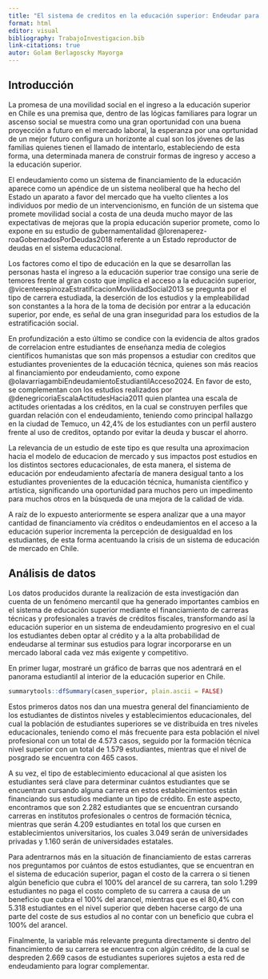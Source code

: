 ```yaml
---
title: "El sistema de creditos en la educación superior: Endeudar para educar"
format: html
editor: visual
bibliography: TrabajoInvestigacion.bib
link-citations: true
autor: Golam Berlagoscky Mayorga
---
```


## Introducción

La promesa de una movilidad social en el ingreso a la educación superior en Chile es una premisa que, dentro de las lógicas familiares para lograr un ascenso social se muestra como una gran oportunidad con una buena proyección a futuro en el mercado laboral, la esperanza por una oprtunidad de un mejor futuro configura un horizonte al cual son los jóvenes de las familias quienes tienen el llamado de intentarlo, estableciendo de esta forma, una determinada manera de construir formas de ingreso y acceso a la educación superior.

El endeudamiento como un sistema de financiamiento de la educación aparece como un apéndice de un sistema neoliberal que ha hecho del Estado un aparato a favor del mercado que ha vuelto clientes a los individuos por medio de un intervencionismo, en función de un sistema que promete movilidad social a costa de una deuda mucho mayor de las expectativas de mejoras que la propia educación superior promete, como lo expone en su estudio de gubernamentalidad @lorenaperez-roaGobernadosPorDeudas2018 referente a un Estado reproductor de deudas en el sistema educacional.

Los factores como el tipo de educación en la que se desarrollan las personas hasta el ingreso a la educación superior trae consigo una serie de temores frente al gran costo que implica el acceso a la educación superior, @vicenteespinozaEstratificacionMovilidadSocial2013 se pregunta por el tipo de carrera estudiada, la deserción de los estudios y la empleabilidad son constantes a la hora de la toma de decisión por entrar a la educación superior, por ende, es señal de una gran inseguridad para los estudios de la estratificación social.

En profundización a esto último se condice con la evidencia de altos grados de correlacion entre estudiantes de enseñanza media de colegios científicos humanistas que son más propensos a estudiar con creditos que estudiantes provenientes de la educación técnica, quienes son más reacios al financiamiento por endeudamiento, como expone @olavarriagambiEndeudamientoEstudiantilAcceso2024. En favor de esto, se complementan con los estudios realizados por @denegricoriaEscalaActitudesHacia2011 quien plantea una escala de actitudes orientadas a los créditos, en la cual se construyen perfiles que guardan relación con el endeudamiento, teniendo como principal hallazgo en la ciudad de Temuco, un 42,4% de los estudiantes con un perfil austero frente al uso de creditos, optando por evitar la deuda y buscar el ahorro.

La relevancia de un estudio de este tipo es que resulta una aproximacion hacia el modelo de educacion de mercado y sus impactos post estudios en los distintos sectores educacionales, de esta manera, el sistema de educación por endeudamiento afectaría de manera desigual tanto a los estudiantes provenientes de la educación técnica, humanista científico y artística, significando una oportunidad para muchos pero un impedimento para muchos otros en la búsqueda de una mejora de la calidad de vida.

A raíz de lo expuesto anteriormente se espera analizar que a una mayor cantidad de financiamento vía créditos o endeudamientos en el acceso a la educación superior incrementa la percepción de desigualdad en los estudiantes, de esta forma acentuando la crisis de un sistema de educación de mercado en Chile.

## Análisis de datos

Los datos producidos durante la realización de esta investigación dan cuenta de un fenómeno mercantil que ha generado importantes cambios en el sistema de educación superior mediante el financiamiento de carreras técnicas y profesionales a través de créditos fiscales, transformando así la educación superior en un sistema de endeudamiento progresivo en el cual los estudiantes deben optar al crédito y a la alta probabilidad de endeudarse al terminar sus estudios para lograr incorporarse en un mercado laboral cada vez más exigente y competitivo.

En primer lugar, mostraré un gráfico de barras que nos adentrará en el panorama estudiantil al interior de la educación superior en Chile.

```r
summarytools::dfSummary(casen_superior, plain.ascii = FALSE)

```

Estos primeros datos nos dan una muestra general del financiamiento de los estudiantes de distintos niveles y establecimientos educacionales, del cual la población de estudiantes superiores se ve distribuida en tres niveles educacionales, teniendo como el más frecuente para esta población el nivel profesional con un total de 4.573 casos, seguido por la formación técnica nivel superior con un total de 1.579 estudiantes, mientras que el nivel de posgrado se encuentra con 465 casos.

A su vez, el tipo de establecimiento educacional al que asisten los estudiantes será clave para determinar cuántos estudiantes que se encuentran cursando alguna carrera en estos establecimientos están financiando sus estudios mediante un tipo de crédito. En este aspecto, encontramos que son 2.282 estudiantes que se encuentran cursando carreras en institutos profesionales o centros de formación técnica, mientras que serán 4.209 estudiantes en total los que cursen en establecimientos universitarios, los cuales 3.049 serán de universidades privadas y 1.160 serán de universidades estatales.

Para adentrarnos más en la situación de financiamiento de estas carreras nos preguntamos por cuántos de estos estudiantes, que se encuentran en el sistema de educación superior, pagan el costo de la carrera o si tienen algún beneficio que cubra el 100% del arancel de su carrera, tan solo 1.299 estudiantes no paga el costo completo de su carrera a causa de un beneficio que cubra el 100% del arancel, mientras que es el 80,4% con 5.318 estudiantes en el nivel superior que deben hacerse cargo de una parte del coste de sus estudios al no contar con un beneficio que cubra el 100% del arancel.

Finalmente, la variable más relevante pregunta directamente si dentro del financimiento de su carrera se encuentra con algún crédito, de la cual se despreden 2.669 casos de estudiantes superiores sujetos a esta red de endeudamiento para lograr complementar.
